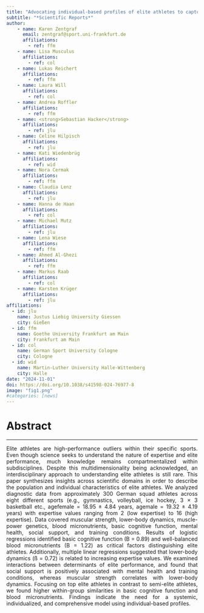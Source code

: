 ```yaml
---
title: "Advocating individual-based profiles of elite athletes to capture the multifactorial nature of elite sports performance"
subtitle: "*Scientific Reports*"
author: 
    - name: Karen Zentgraf
      email: zentgraf@sport.uni-frankfurt.de
      affiliations:
        - ref: ffm
    - name: Lisa Musculus
      affiliations:
        - ref: col
    - name: Lukas Reichert
      affiliations:
        - ref: ffm
    - name: Laura Will
      affiliations:
        - ref: col
    - name: Andrea Roffler
      affiliations:
        - ref: ffm
    - name: <strong>Sebastian Hacker</strong>
      affiliations:
        - ref: jlu
    - name: Celine Hilpisch
      affiliations:
        - ref: jlu
    - name: Kati Wiedenbrüg
      affiliations:
        - ref: wid
    - name: Nora Cermak
      affiliations:
        - ref: ffm
    - name: Claudia Lenz
      affiliations:
        - ref: jlu
    - name: Hanna de Haan
      affiliations:
        - ref: col
    - name: Michael Mutz
      affiliations:
        - ref: jlu
    - name: Lena Wiese
      affiliations:
        - ref: ffm
    - name: Ahmed Al-Ghezi
      affiliations:
        - ref: ffm
    - name: Markus Raab
      affiliations:
        - ref: col
    - name: Karsten Krüger
      affiliations:
        - ref: jlu
affiliations:
  - id: jlu
    name: Justus Liebig University Giessen
    city: Gießen
  - id: ffm
    name: Goethe University Frankfurt am Main
    city: Frankfurt am Main
  - id: col
    name: German Sport University Cologne
    city: Cologne
  - id: wid
    name: Martin-Luther University Halle-Wittenberg
    city: Halle
date: "2024-11-01"
doi: https://doi.org/10.1038/s41598-024-76977-8
image: "fig1.png"
#categories: [news]
---
```


# Abstract
<hr>
<p style="text-align: justify">
Elite athletes are high-performance outliers within their specific sports. Even though science seeks to understand the nature of expertise and elite performance, much knowledge remains compartmentalized within subdisciplines. Despite this multidimensionality being acknowledged, an interdisciplinary approach to understanding elite athletes is still rare. This paper synthesizes insights across scientific domains in order to describe the population and individual characteristics of elite athletes. We analyzed diagnostic data from approximately 300 German squad athletes across eight different sports (e.g., gymnastics, volleyball, ice hockey, 3 × 3 basketball etc., agefemale = 18.95 ± 4.84 years, agemale = 19.32 ± 4.19 years) with expertise values ranging from 2 (low expertise) to 16 (high expertise). Data covered muscular strength, lower-body dynamics, muscle-power genetics, blood micronutrients, basic cognitive function, mental health, social support, and training conditions. Results of logistic regressions identified basic cognitive function (B = 0.89) and well-balanced blood micronutrients (B = 1.22) as critical factors distinguishing elite athletes. Additionally, multiple linear regressions suggested that lower-body dynamics (ß = 0.72) is related to increasing expertise values. We examined interactions between determinants of elite performance, and found that social support is positively associated with mental health and training conditions, whereas muscular strength correlates with lower-body dynamics. Focusing on top elite athletes in contrast to semi-elite athletes, we found higher within-group similarities in basic cognitive function and blood micronutrients. Findings indicate the need for a systemic, individualized, and comprehensive model using individual-based profiles.
</p>